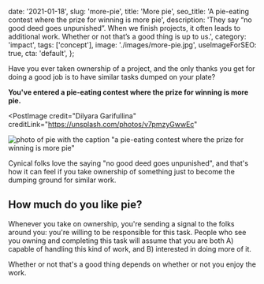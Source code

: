   date: '2021-01-18',
  slug: 'more-pie',
  title: 'More pie',
  seo_title: 'A pie-eating contest where the prize for winning is more pie',
  description:
    'They say “no good deed goes unpunished”. When we finish projects, it often leads to additional work. Whether or not that’s a good thing is up to us.',
  category: 'impact',
  tags: ['concept'],
  image: './images/more-pie.jpg',
  useImageForSEO: true,
  cta: 'default',
};

Have you ever taken ownership of a project, and the only thanks you get for doing a good job is to have similar tasks dumped on your plate?

**You've entered a pie-eating contest where the prize for winning is more pie.**

<PostImage
  credit="Dilyara Garifullina"
  creditLink="https://unsplash.com/photos/v7pmzyGwwEc"
>

  ![photo of pie with the caption "a pie-eating contest where the prize for winning is more pie"](images/more-pie-square.jpg)

</PostImage>

Cynical folks love the saying "no good deed goes unpunished", and that's how it can feel if you take ownership of something just to become the dumping ground for similar work.

## How much do you like pie?

Whenever you take on ownership, you're sending a signal to the folks around you: you're willing to be responsible for this task. People who see you owning and completing this task will assume that you are both A) capable of handling this kind of work, and B) interested in doing more of it.

Whether or not that's a good thing depends on whether or not you enjoy the work.
